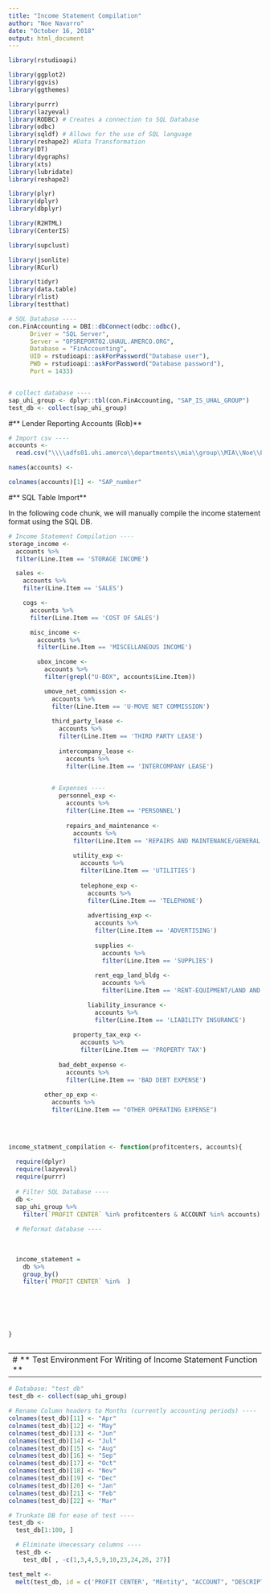 ```yaml
---
title: "Income Statement Compilation"
author: "Noe Navarro"
date: "October 16, 2018"
output: html_document
---
```



```r
library(rstudioapi)

library(ggplot2)
library(ggvis)
library(ggthemes)

library(purrr)
library(lazyeval)
library(RODBC) # Creates a connection to SQL Database
library(odbc)
library(sqldf) # Allows for the use of SQL language
library(reshape2) #Data Transformation
library(DT)
library(dygraphs)
library(xts)
library(lubridate)
library(reshape2)

library(plyr)
library(dplyr)
library(dbplyr)

library(R2HTML)
library(CenterIS)

library(supclust)

library(jsonlite)
library(RCurl)

library(tidyr)
library(data.table)
library(rlist)
library(testthat)

```


```r

# SQL Database ----
con.FinAccounting = DBI::dbConnect(odbc::odbc(), 
      Driver = "SQL Server",
      Server = "OPSREPORT02.UHAUL.AMERCO.ORG",
      Database = "FinAccounting",
      UID = rstudioapi::askForPassword("Database user"),
      PWD = rstudioapi::askForPassword("Database password"),
      Port = 1433)


# collect database ----
sap_uhi_group <- dplyr::tbl(con.FinAccounting, "SAP_IS_UHAL_GROUP")
test_db <- collect(sap_uhi_group)

```



#** Lender Reporting Accounts (Rob)**

```r

# Import csv ----
accounts <-
  read.csv("\\\\adfs01.uhi.amerco\\departments\\mia\\group\\MIA\\Noe\\Projects\\Same Store & Cap Ex\\Report\\Quarterly Acquisitions\\income_statement_accounts.csv")

names(accounts) <- 

colnames(accounts)[1] <- "SAP_number"

```


#** SQL Table Import**

In the following code chunk, we will manually compile the income statement format using the SQL DB. 

```r

# Income Statement Compilation ----
storage_income <- 
  accounts %>%
  filter(Line.Item == 'STORAGE INCOME')

  sales <-
    accounts %>%
    filter(Line.Item == 'SALES')

    cogs <- 
      accounts %>%
      filter(Line.Item == 'COST OF SALES')

      misc_income <- 
        accounts %>%
        filter(Line.Item == 'MISCELLANEOUS INCOME')

        ubox_income <- 
          accounts %>%
          filter(grepl("U-BOX", accounts$Line.Item))

          umove_net_commission <-
            accounts %>%
            filter(Line.Item == 'U-MOVE NET COMMISSION')
          
            third_party_lease <-
              accounts %>%
              filter(Line.Item == 'THIRD PARTY LEASE')
            
              intercompany_lease <-
                accounts %>%
                filter(Line.Item == 'INTERCOMPANY LEASE')
            

            # Expenses ----
              personnel_exp <-
                accounts %>%
                filter(Line.Item == 'PERSONNEL')
              
                repairs_and_maintenance <- 
                  accounts %>%
                  filter(Line.Item == 'REPAIRS AND MAINTENANCE/GENERAL')
                
                  utility_exp <- 
                    accounts %>%
                    filter(Line.Item == 'UTILITIES')
                  
                    telephone_exp <- 
                      accounts %>% 
                      filter(Line.Item == 'TELEPHONE')
                    
                      advertising_exp <-
                        accounts %>%
                        filter(Line.Item == 'ADVERTISING')
                      
                        supplies <-
                          accounts %>%
                          filter(Line.Item == 'SUPPLIES')
                        
                        rent_eqp_land_bldg <- 
                          accounts %>%
                          filter(Line.Item == 'RENT-EQUIPMENT/LAND AND BLDGS')

                      liability_insurance <-
                        accounts %>%
                        filter(Line.Item == 'LIABILITY INSURANCE')
                      
                  property_tax_exp <-
                    accounts %>%
                    filter(Line.Item == 'PROPERTY TAX')
                  
              bad_debt_expense <- 
                accounts %>%
                filter(Line.Item == 'BAD DEBT EXPENSE')
              
          other_op_exp <- 
            accounts %>%
            filter(Line.Item == "OTHER OPERATING EXPENSE")
                        
                        
                        
```


```r
income_statment_compilation <- function(profitcenters, accounts){
  
  require(dplyr)
  require(lazyeval)
  require(purrr)
  
  # Filter SQL Database ----
  db <-
  sap_uhi_group %>% 
    filter(`PROFIT CENTER` %in% profitcenters & ACCOUNT %in% accounts)
  
  # Reformat database ----
  
  
  
  income_statement = 
    db %>%
    group_by()
    filter(`PROFIT CENTER` %in%  )
  
  
    
    
    
    
}



```




---
# ** Test Environment For Writing of Income Statement Function **
---

```r

# Database: "test_db"
test_db <- collect(sap_uhi_group)

# Rename Column headers to Months (currently accounting periods) ----
colnames(test_db)[11] <- "Apr"
colnames(test_db)[12] <- "May"
colnames(test_db)[13] <- "Jun"
colnames(test_db)[14] <- "Jul"
colnames(test_db)[15] <- "Aug"
colnames(test_db)[16] <- "Sep"
colnames(test_db)[17] <- "Oct"
colnames(test_db)[18] <- "Nov"
colnames(test_db)[19] <- "Dec"
colnames(test_db)[20] <- "Jan"
colnames(test_db)[21] <- "Feb"
colnames(test_db)[22] <- "Mar"

# Trunkate DB for ease of test ----
test_db <-
  test_db[1:100, ]

  # Eliminate Unecessary columns ----
  test_db <-
    test_db[ , -c(1,3,4,5,9,10,23,24,26, 27)]

test_melt <- 
  melt(test_db, id = c('PROFIT CENTER', "MEntity", "ACCOUNT", "DESCRIPTION", "Fiscal Year"))








```

















